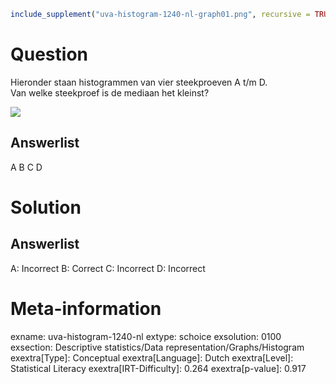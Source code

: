 ```r
include_supplement("uva-histogram-1240-nl-graph01.png", recursive = TRUE)
```

Question
========

Hieronder staan histogrammen van vier steekproeven A t/m D.\
Van welke steekproef is de mediaan het kleinst?

![](uva-histogram-1240-nl-graph01.png)

Answerlist
----------

A
B
C
D

Solution
========

Answerlist
----------

A: Incorrect
B: Correct
C: Incorrect
D: Incorrect

Meta-information
================
exname: uva-histogram-1240-nl
extype: schoice
exsolution: 0100
exsection: Descriptive statistics/Data representation/Graphs/Histogram
exextra[Type]: Conceptual
exextra[Language]: Dutch
exextra[Level]: Statistical Literacy
exextra[IRT-Difficulty]: 0.264
exextra[p-value]: 0.917
